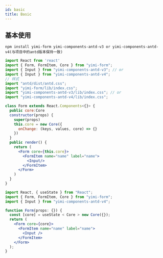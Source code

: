 ```yaml
---
id: basic
title: Basic
---
```


## 基本使用

```
npm install yimi-form yimi-components-antd-v3 or yimi-components-antd-v4(与项目中的antd版本保持一致)
```

```jsx
import React from 'react'
import { Form, FormItem, Core } from "yimi-form";
import { Input } from "yimi-components-antd-v3"; // or
import { Input } from "yimi-components-antd-v4";
// 样式
import "antd/dist/antd.css";
import "yimi-form/lib/index.css";
import "yimi-components-antd-v3/lib/index.css"; // or
import "yimi-components-antd-v4/lib/index.css";

class Form extends React.Components<{}> {
  public core:Core
  constructor(props) {
    super(props)
    this.core = new Core({
      onChange: (keys, values, core) => {}
    })
  }
  public render() {
    return (
      <Form core={this.core}>
        <FormItem name="name" label="name">
          <Input/>
        </FormItem>
      </Form>
    )
  }
}

```

```jsx
import React, { useState } from "React";
import { Form, FormItem, Core } from "yimi-form";
import { Input } from "yimi-components-antd-v4";

function Form(props: {}) {
  const [core] = useState < Core > new Core({});
  return (
    <Form core={core}>
      <FormItem name="name" label="name">
        <Input />
      </FormItem>
    </Form>
  );
}
```
